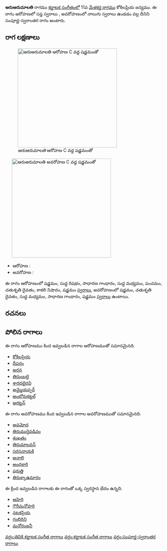 {{Infobox ragam
	| name          	=  ఆరుఆరుమాలతి
	| synonym	    	= 
	| mela          	= 
	| chakra        	= 
	| janaka        	= 
	| type          	= సంపూర్ణ-స్వరాంతర
	| arohanam      	= {{svaraC|S|R1|G2|M1|P|D2|N3|S'}} 
	| avarohanam    	= {{svaraC|S'|D2|M1|G2|S}}
	| jeeva         	=
	| chhaya        	=
	| nyasa         	=
	| vishesha      	= 
	| equivalent  		= 
}}
{{కర్ణాటక సంగీత రాగాలు}}
''' ఆరుఆరుమాలతి''' రాగము [[కర్ణాటక సంగీతం]]లో 11వ [[మేళకర్త రాగము]] కోకిలప్రియ జన్యము.  ఈ రాగం ఆరోహణలో సప్త స్వరాలు , అవరోహణంలో నాలుగు స్వరాలు ఉండడం వల్ల దీనిని సంపూర్ణ-స్వరాంతర రాగం అంటారు.


==రాగ లక్షణాలు==
[[Image:aruarumalati_ar_kb2wiki.png|thumb|right|316px|'' ఆరుఆరుమాలతి'' ఆరోహణ C వద్ద షడ్జమంతో]]
	[[Image:aruarumalati_av_kb2wiki.png|thumb|right|316px|'' ఆరుఆరుమాలతి'' అవరోహణ C వద్ద షడ్జమంతో]]

* ఆరోహణ : {{svaraC|S|R1|G2|M1|P|D2|N3|S'}} 
* అవరోహణ : {{svaraC|S'|D2|M1|G2|S}}

ఈ రాగం ఆరోహణంలో షడ్జమం, సుద్ద  రిషభం, సాధారణ  గాంధారం, సుద్ద మధ్యమం, పంచమం, చతుశృతి దైవతం, కాకలి  నిషాదం, షడ్జమం [[స్వరాలు]], అవరోహణంలో షడ్జమం, చతుశృతి దైవతం, సుద్ద మధ్యమం, సాధారణ  గాంధారం, షడ్జమం [[స్వరాలు]] ఉంటాయి.

==రచనలు==



==పోలిన రాగాలు==
ఈ రాగం ఆరోహణము కింద ఇవ్వబడిన రాగాల ఆరోహణముతో సమానమైనది.
* [[కోకిలప్రియ]]
* [[దీపరం]]
* [[అరన]]
* [[తిరుంబలై]]
* [[ శారదభైరవి]]
* [[అమ్మైయప్పర్]]
* [[అంబోరుకట్టల్]]
* [[అరట్టన్]]

ఈ రాగం అవరోహణము కింద ఇవ్వబడిన రాగాల అవరోహణముతో సమానమైనది.
* [[అవమోద]]
* [[తిరుమురైవడివం]]
* [[శంఖతం]]
* [[తిరుమాలవన్]]
* [[సరసనాయకి]]
* [[అనాలి]]
* [[అంధకారి]]
* [[ షరుత్తి]]
* [[తిరుక్కాఉమారం]]

ఈ క్రింద ఇవ్వబడిన రాగాలకు ఈ రాగంతో ఒక్క స్వరస్థాన భేదం ఉన్నది.
* [[ఆహిరి]]
* [[గౌరీమనోహరి]]
* [[నటకప్రియ]]
* [[గంభిరిని]]
* [[మనోరంజనీ]]



[[వర్గం:తెవికి కర్ణాటక సంగీత రాగాలు]]
[[వర్గం:కర్ణాటక సంగీత రాగాలు]]
[[వర్గం:సంపూర్ణ-స్వరాంతర రాగాలు]]